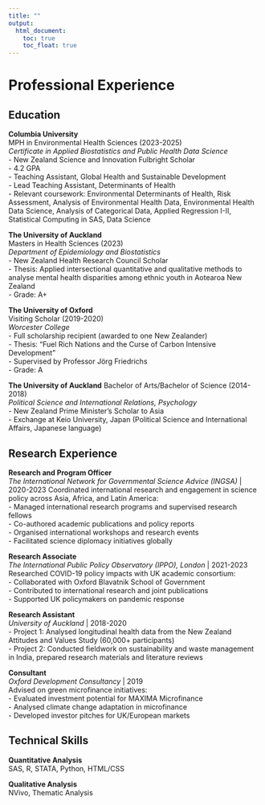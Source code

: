 ```yaml
---
title: ""
output: 
  html_document:
    toc: true
    toc_float: true
---
```


# Professional Experience

## Education

**Columbia University**  
MPH in Environmental Health Sciences (2023-2025) <br>
*Certificate in Applied Biostatistics and Public Health Data Science*  
- New Zealand Science and Innovation Fulbright Scholar<br>
- 4.2 GPA<br>
- Teaching Assistant, Global Health and Sustainable Development<br>
- Lead Teaching Assistant, Determinants of Health<br>
- Relevant coursework: Environmental Determinants of Health, Risk Assessment, Analysis of Environmental Health Data, Environmental Health Data Science, Analysis of Categorical Data, Applied Regression I-II, Statistical Computing in SAS, Data Science<br>

**The University of Auckland**  <br>
Masters in Health Sciences (2023)<br>
*Department of Epidemiology and Biostatistics*  
- New Zealand Health Research Council Scholar<br>
- Thesis: Applied intersectional quantitative and qualitative methods to analyse mental health disparities among ethnic youth in Aotearoa New Zealand<br>
- Grade: A+
<br>

**The University of Oxford**  <br>
Visiting Scholar (2019-2020) <br> 
*Worcester College*  
- Full scholarship recipient (awarded to one New Zealander)<br>
- Thesis: "Fuel Rich Nations and the Curse of Carbon Intensive Development"<br>
- Supervised by Professor Jörg Friedrichs<br>
- Grade: A<br>

**The University of Auckland** 
Bachelor of Arts/Bachelor of Science (2014-2018)  <br>
*Political Science and International Relations, Psychology*  
- New Zealand Prime Minister's Scholar to Asia<br>
- Exchange at Keio University, Japan (Political Science and International Affairs, Japanese language)<br>

## Research Experience 
**Research and Program Officer**  
*The International Network for Governmental Science Advice (INGSA)* | 2020-2023
Coordinated international research and engagement in science policy across Asia, Africa, and Latin America:<br>
- Managed international research programs and supervised research fellows<br>
- Co-authored academic publications and policy reports <br>
- Organised international workshops and research events <br>
- Facilitated science diplomacy initiatives globally <br>

**Research Associate**  
*The International Public Policy Observatory (IPPO), London* | 2021-2023
Researched COVID-19 policy impacts with UK academic consortium:<br>
- Collaborated with Oxford Blavatnik School of Government<br>
- Contributed to international research and joint publications<br>
- Supported UK policymakers on pandemic response<br>

**Research Assistant**  
*University of Auckland* | 2018-2020  
- Project 1: Analysed longitudinal health data from the New Zealand Attitudes and Values Study (60,000+ participants)<br>
- Project 2: Conducted fieldwork on sustainability and waste management in India, prepared research materials and literature reviews<br>

**Consultant**  
*Oxford Development Consultancy* | 2019  
Advised on green microfinance initiatives:<br>
- Evaluated investment potential for MAXIMA Microfinance<br>
- Analysed climate change adaptation in microfinance<br>
- Developed investor pitches for UK/European markets<br>

## Technical Skills

**Quantitative Analysis**  
SAS, R, STATA, Python, HTML/CSS<br>

**Qualitative Analysis**  
NVivo, Thematic Analysis